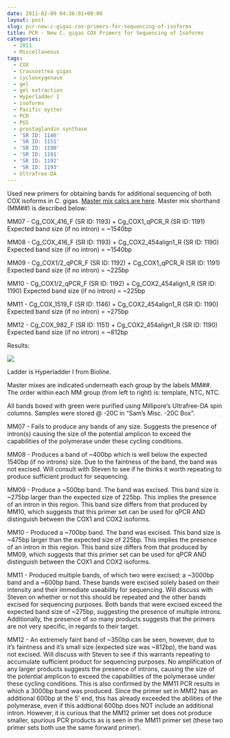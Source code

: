 ```yaml
---
date: 2011-02-09 04:36:01+00:00
layout: post
slug: pcr-new-c-gigas-cox-primers-for-sequencing-of-isoforms
title: PCR - New C. gigas COX Primers for Sequencing of Isoforms
categories:
  - 2011
  - Miscellaneous
tags:
  - COX
  - Crassostrea gigas
  - cyclooxygenase
  - gel
  - gel extraction
  - Hyperladder I
  - isoforms
  - Pacific oyster
  - PCR
  - PGS
  - prostaglandin synthase
  - 'SR ID: 1146'
  - 'SR ID: 1151'
  - 'SR ID: 1190'
  - 'SR ID: 1191'
  - 'SR ID: 1192'
  - 'SR ID: 1193'
  - Ultrafree-DA
---
```


Used new primers for obtaining bands for additional sequencing of both COX isoforms in C. gigas. [Master mix calcs are here](https://eagle.fish.washington.edu/Arabidopsis/Notebook%20Workup%20Files/20110208-01.jpg). Master mix shorthand (MM##) is described below:

MM07 - Cg_COX_416_F (SR ID: 1193) + Cg_COX1_qPCR_R (SR ID: 1191) Expected band size (if no intron) = ~1540bp

MM08 - Cg_COX_416_F (SR ID: 1193) + Cg_COX2_454align1_R (SR ID: 1190) Expected band size (if no intron) = ~1540bp

MM09 - Cg_COX1/2_qPCR_F (SR ID: 1192) + Cg_COX1_qPCR_R (SR ID: 1191) Expected band size (if no intron) = ~225bp

MM10 - Cg_COX1/2_qPCR_F (SR ID: 1192) + Cg_COX2_454align1_R (SR ID: 1190) Expected band size (if no intron) = ~225bp

MM11 - Cg_COX_1519_F (SR ID: 1146) + Cg_COX2_454align1_R (SR ID: 1190) Expected band size (if no intron) = ~275bp

MM12 - Cg_COX_982_F (SR ID: 1151) + Cg_COX2_454align1_R (SR ID: 1190) Expected band size (if no intron) = ~812bp

Results:

![](https://eagle.fish.washington.edu/Arabidopsis/20110208.jpg)

Ladder is Hyperladder I from Bioline.

Master mixes are indicated underneath each group by the labels MM##. The order within each MM group (from left to right) is: template, NTC, NTC.

All bands boxed with green were purified using Millipore's Ultrafree-DA spin columns. Samples were stored @ -20C in "Sam's Misc. -20C Box".

MM07 - Fails to produce any bands of any size. Suggests the presence of intron(s) causing the size of the potential amplicon to exceed the capabilities of the polymerase under these cycling conditions.

MM08 - Produces a band of ~400bp which is well below the expected 1540bp (if no introns) size. Due to the faintness of the band, the band was not excised. Will consult with Steven to see if he thinks it worth repeating to produce sufficient product for sequencing.

MM09 - Produce a ~500bp band. The band was excised. This band size is ~275bp larger than the expected size of 225bp. This implies the presence of an intron in this region. This band size differs from that produced by MM10, which suggests that this primer set can be used for qPCR AND distinguish between the COX1 and COX2 isoforms.

MM10 - Produced a ~700bp band. The band was excised. This band size is ~475bp larger than the expected size of 225bp. This implies the presence of an intron in this region. This band size differs from that produced by MM09, which suggests that this primer set can be used for qPCR AND distinguish between the COX1 and COX2 isoforms.

MM11 - Produced multiple bands, of which two were excised; a ~3000bp band and a ~600bp band. These bands were excised solely based on their intensity and their immediate useability for sequencing. Will discuss with Steven on whether or not this should be repeated and the other bands excised for sequencing purposes. Both bands that were excised exceed the expected band size of ~275bp, suggesting the presence of multiple introns. Additionally, the presence of so many products suggests that the primers are not very specific, in regards to their target.

MM12 - An extremely faint band of ~350bp can be seen, however, due to it's faintness and it's small size (expected size was ~812bp), the band was not excised. Will discuss with Steven to see if this warrants repeating to accumulate sufficient product for sequencing purposes. No amplification of any larger products suggests the presence of introns, causing the size of the potential amplicon to exceed the capabilities of the polymerase under these cycling conditions. This is also confirmed by the MM11 PCR results in which a 3000bp band was produced. Since the primer set in MM12 has an additional 600bp at the 5' end, this has already exceeded the abilities of the polymerase, even if this addtional 600bp does NOT include an additional intron. However, it is curious that the MM12 primer set does not produce smaller, spurious PCR products as is seen in the MM11 primer set (these two primer sets both use the same forward primer).
